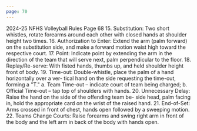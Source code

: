 ```yaml
---
page: 70
---
```


2024-25 NFHS Volleyball Rules Page 68 15. Substitution: Two short whistles, rotate forearms around each other with closed hands at shoulder height two times. 16. Authorization to Enter: Extend the arm (palm forward) on the substitution side, and make a forward motion waist high toward the respective court. 17. Point: Indicate point by extending the arm in the direction of the team that will serve next, palm perpendicular to the floor. 18. Replay/Re-serve: With fisted hands, thumbs up, and held shoulder height front of body. 19. Time-out: Double-whistle, place the palm of a hand horizontally over a ver- tical hand on the side requesting the time-out, forming a "T." a. Team Time-out – indicate court of team being charged; b. Official Time-out – tap top of shoulders with hands. 20. Unnecessary Delay: Raise the hand on the side of the offending team be- side head, palm facing in, hold the appropriate card on the wrist of the raised hand. 21. End-of-Set: Arms crossed in front of chest, hands open followed by a sweeping motion. 22. Teams Change Courts: Raise forearms and swing right arm in front of the body and the left arm in back of the body with hands open.